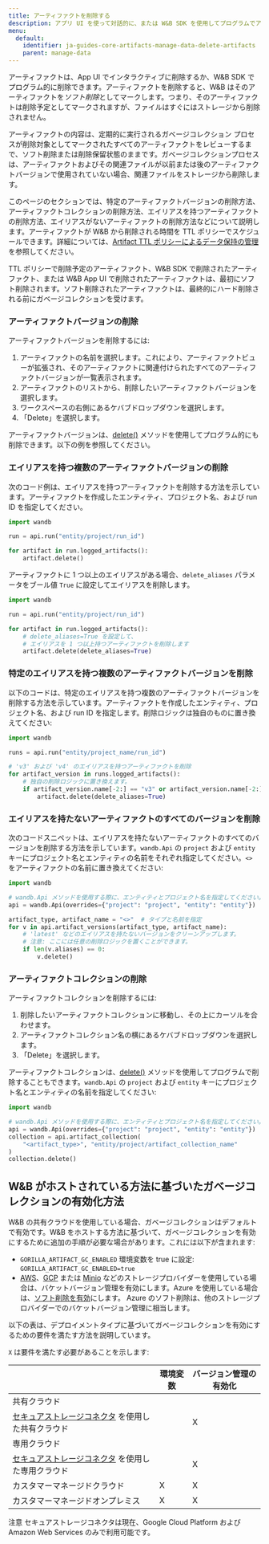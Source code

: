 ```yaml
---
title: アーティファクトを削除する
description: アプリ UI を使って対話的に、または W&B SDK を使用してプログラムでアーティファクトを削除します。
menu:
  default:
    identifier: ja-guides-core-artifacts-manage-data-delete-artifacts
    parent: manage-data
---
```


アーティファクトは、App UI でインタラクティブに削除するか、W&B SDK でプログラム的に削除できます。アーティファクトを削除すると、W&B はそのアーティファクトを*ソフト削除*としてマークします。つまり、そのアーティファクトは削除予定としてマークされますが、ファイルはすぐにはストレージから削除されません。

アーティファクトの内容は、定期的に実行されるガベージコレクション プロセスが削除対象としてマークされたすべてのアーティファクトをレビューするまで、ソフト削除または削除保留状態のままです。ガベージコレクションプロセスは、アーティファクトおよびその関連ファイルが以前または後のアーティファクトバージョンで使用されていない場合、関連ファイルをストレージから削除します。

このページのセクションでは、特定のアーティファクトバージョンの削除方法、アーティファクトコレクションの削除方法、エイリアスを持つアーティファクトの削除方法、エイリアスがないアーティファクトの削除方法などについて説明します。アーティファクトが W&B から削除される時間を TTL ポリシーでスケジュールできます。詳細については、[Artifact TTL ポリシーによるデータ保持の管理](/ja/./ttl)を参照してください。

<Note>
TTL ポリシーで削除予定のアーティファクト、W&B SDK で削除されたアーティファクト、または W&B App UI で削除されたアーティファクトは、最初にソフト削除されます。ソフト削除されたアーティファクトは、最終的にハード削除される前にガベージコレクションを受けます。
</Note>

### アーティファクトバージョンの削除

アーティファクトバージョンを削除するには:

1. アーティファクトの名前を選択します。これにより、アーティファクトビューが拡張され、そのアーティファクトに関連付けられたすべてのアーティファクトバージョンが一覧表示されます。
2. アーティファクトのリストから、削除したいアーティファクトバージョンを選択します。
3. ワークスペースの右側にあるケバブドロップダウンを選択します。
4. 「Delete」を選択します。

アーティファクトバージョンは、[delete()](/ja/ref/python/artifact#delete) メソッドを使用してプログラム的にも削除できます。以下の例を参照してください。

### エイリアスを持つ複数のアーティファクトバージョンの削除

次のコード例は、エイリアスを持つアーティファクトを削除する方法を示しています。アーティファクトを作成したエンティティ、プロジェクト名、および run ID を指定してください。

```python
import wandb

run = api.run("entity/project/run_id")

for artifact in run.logged_artifacts():
    artifact.delete()
```

アーティファクトに 1 つ以上のエイリアスがある場合、`delete_aliases` パラメータをブール値 `True` に設定してエイリアスを削除します。

```python
import wandb

run = api.run("entity/project/run_id")

for artifact in run.logged_artifacts():
    # delete_aliases=True を設定して、
    # エイリアスを 1 つ以上持つアーティファクトを削除します
    artifact.delete(delete_aliases=True)
```

### 特定のエイリアスを持つ複数のアーティファクトバージョンを削除

以下のコードは、特定のエイリアスを持つ複数のアーティファクトバージョンを削除する方法を示しています。アーティファクトを作成したエンティティ、プロジェクト名、および run ID を指定します。削除ロジックは独自のものに置き換えてください:

```python
import wandb

runs = api.run("entity/project_name/run_id")

# 'v3' および 'v4' のエイリアスを持つアーティファクトを削除
for artifact_version in runs.logged_artifacts():
    # 独自の削除ロジックに置き換えます。
    if artifact_version.name[-2:] == "v3" or artifact_version.name[-2:] == "v4":
        artifact.delete(delete_aliases=True)
```

### エイリアスを持たないアーティファクトのすべてのバージョンを削除

次のコードスニペットは、エイリアスを持たないアーティファクトのすべてのバージョンを削除する方法を示しています。`wandb.Api` の `project` および `entity` キーにプロジェクト名とエンティティの名前をそれぞれ指定してください。`<>` をアーティファクトの名前に置き換えてください:

```python
import wandb

# wandb.Api メソッドを使用する際に、エンティティとプロジェクト名を指定してください。
api = wandb.Api(overrides={"project": "project", "entity": "entity"})

artifact_type, artifact_name = "<>"  # タイプと名前を指定
for v in api.artifact_versions(artifact_type, artifact_name):
    # 'latest' などのエイリアスを持たないバージョンをクリーンアップします。
    # 注意: ここには任意の削除ロジックを置くことができます。
    if len(v.aliases) == 0:
        v.delete()
```

### アーティファクトコレクションの削除

アーティファクトコレクションを削除するには:

1. 削除したいアーティファクトコレクションに移動し、その上にカーソルを合わせます。
2. アーティファクトコレクション名の横にあるケバブドロップダウンを選択します。
4. 「Delete」を選択します。

アーティファクトコレクションは、[delete()](/ja/ref/python/artifact.md#delete) メソッドを使用してプログラムで削除することもできます。`wandb.Api` の `project` および `entity` キーにプロジェクト名とエンティティの名前を指定してください:

```python
import wandb

# wandb.Api メソッドを使用する際に、エンティティとプロジェクト名を指定してください。
api = wandb.Api(overrides={"project": "project", "entity": "entity"})
collection = api.artifact_collection(
    "<artifact_type>", "entity/project/artifact_collection_name"
)
collection.delete()
```

## W&B がホストされている方法に基づいたガベージコレクションの有効化方法

W&B の共有クラウドを使用している場合、ガベージコレクションはデフォルトで有効です。W&B をホストする方法に基づいて、ガベージコレクションを有効にするために追加の手順が必要な場合があります。これには以下が含まれます:

* `GORILLA_ARTIFACT_GC_ENABLED` 環境変数を true に設定: `GORILLA_ARTIFACT_GC_ENABLED=true`
* [AWS](https://docs.aws.amazon.com/AmazonS3/latest/userguide/manage-versioning-examples.html)、[GCP](https://cloud.google.com/storage/docs/object-versioning) または [Minio](https://min.io/docs/minio/linux/administration/object-management/object-versioning.html#enable-bucket-versioning) などのストレージプロバイダーを使用している場合は、バケットバージョン管理を有効にします。Azure を使用している場合は、[ソフト削除を有効](https://learn.microsoft.com/azure/storage/blobs/soft-delete-blob-overview)にします。
  <Note>
Azure のソフト削除は、他のストレージプロバイダーでのバケットバージョン管理に相当します。
</Note>

以下の表は、デプロイメントタイプに基づいてガベージコレクションを有効にするための要件を満たす方法を説明しています。

`X` は要件を満たす必要があることを示します:

|                                                | 環境変数                 | バージョン管理の有効化 | 
| -----------------------------------------------| ------------------------| ----------------- | 
| 共有クラウド                                   |                         |                   | 
| [セキュアストレージコネクタ](/ja/guides/hosting/data-security/secure-storage-connector) を使用した共有クラウド |                         | X                 | 
| 専用クラウド                                |                         |                   | 
| [セキュアストレージコネクタ](/ja/guides/hosting/data-security/secure-storage-connector) を使用した専用クラウド |                         | X                 | 
| カスタマーマネージドクラウド                         | X                       | X                 | 
| カスタマーマネージドオンプレミス                       | X                       | X                 |

<Note>
注意
セキュアストレージコネクタは現在、Google Cloud Platform および Amazon Web Services のみで利用可能です。
</Note>